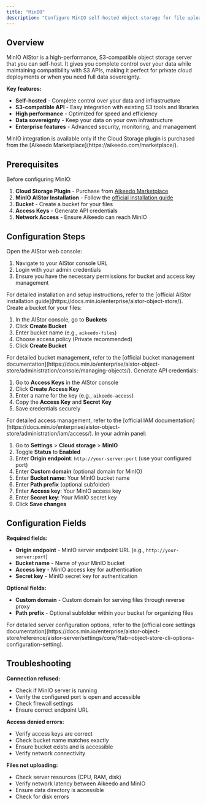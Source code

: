 ```yaml
---
title: "MinIO"
description: "Configure MinIO self-hosted object storage for file uploads and AI-generated content in Aikeedo. Complete control over your data with S3-compatible API."
---
```



## Overview

MinIO AIStor is a high-performance, S3-compatible object storage server that you can self-host. It gives you complete control over your data while maintaining compatibility with S3 APIs, making it perfect for private cloud deployments or when you need full data sovereignty.

**Key features:**
- **Self-hosted** - Complete control over your data and infrastructure
- **S3-compatible API** - Easy integration with existing S3 tools and libraries
- **High performance** - Optimized for speed and efficiency
- **Data sovereignty** - Keep your data on your own infrastructure
- **Enterprise features** - Advanced security, monitoring, and management

<Note>
MinIO integration is available only if the Cloud Storage plugin is purchased from the [Aikeedo Marketplace](https://aikeedo.com/marketplace/).
</Note>

## Prerequisites

Before configuring MinIO:

1. **Cloud Storage Plugin** - Purchase from [Aikeedo Marketplace](https://aikeedo.com/marketplace/)
2. **MinIO AIStor Installation** - Follow the [official installation guide](https://docs.min.io/enterprise/aistor-object-store/)
3. **Bucket** - Create a bucket for your files
4. **Access Keys** - Generate API credentials
5. **Network Access** - Ensure Aikeedo can reach MinIO

## Configuration Steps

<Steps>
<Step title="Access AIStor Console">
  Open the AIStor web console:
  
  1. Navigate to your AIStor console URL
  2. Login with your admin credentials
  3. Ensure you have the necessary permissions for bucket and access key management
  
  <Note>
  For detailed installation and setup instructions, refer to the [official AIStor installation guide](https://docs.min.io/enterprise/aistor-object-store/).
  </Note>
</Step>

<Step title="Create Bucket">
  Create a bucket for your files:
  
  1. In the AIStor console, go to **Buckets**
  2. Click **Create Bucket**
  3. Enter bucket name (e.g., `aikeedo-files`)
  4. Choose access policy (Private recommended)
  5. Click **Create Bucket**
  
  <Note>
  For detailed bucket management, refer to the [official bucket management documentation](https://docs.min.io/enterprise/aistor-object-store/administration/console/managing-objects/).
  </Note>
</Step>

<Step title="Create Access Keys">
  Generate API credentials:
  
  1. Go to **Access Keys** in the AIStor console
  2. Click **Create Access Key**
  3. Enter a name for the key (e.g., `aikeedo-access`)
  4. Copy the **Access Key** and **Secret Key**
  5. Save credentials securely
  
  <Note>
  For detailed access management, refer to the [official IAM documentation](https://docs.min.io/enterprise/aistor-object-store/administration/iam/access/).
  </Note>
</Step>

<Step title="Configure in Aikeedo">
  In your admin panel:
  
  1. Go to **Settings** > **Cloud storage** > **MinIO**
  2. Toggle **Status** to **Enabled**
  3. Enter **Origin endpoint**: `http://your-server:port` (use your configured port)
  4. Enter **Custom domain** (optional domain for MinIO)
  5. Enter **Bucket name**: Your MinIO bucket name
  6. Enter **Path prefix** (optional subfolder)
  7. Enter **Access key**: Your MinIO access key
  8. Enter **Secret key**: Your MinIO secret key
  9. Click **Save changes**
</Step>
</Steps>

## Configuration Fields

**Required fields:**
- **Origin endpoint** - MinIO server endpoint URL (e.g., `http://your-server:port`)
- **Bucket name** - Name of your MinIO bucket
- **Access key** - MinIO access key for authentication
- **Secret key** - MinIO secret key for authentication

**Optional fields:**
- **Custom domain** - Custom domain for serving files through reverse proxy
- **Path prefix** - Optional subfolder within your bucket for organizing files

<Note>
For detailed server configuration options, refer to the [official core settings documentation](https://docs.min.io/enterprise/aistor-object-store/reference/aistor-server/settings/core/?tab=object-store-cli-options-configuration-setting).
</Note>


## Troubleshooting

**Connection refused:**
- Check if MinIO server is running
- Verify the configured port is open and accessible
- Check firewall settings
- Ensure correct endpoint URL

**Access denied errors:**
- Verify access keys are correct
- Check bucket name matches exactly
- Ensure bucket exists and is accessible
- Verify network connectivity

**Files not uploading:**
- Check server resources (CPU, RAM, disk)
- Verify network latency between Aikeedo and MinIO
- Ensure data directory is accessible
- Check for disk errors

<Support />

